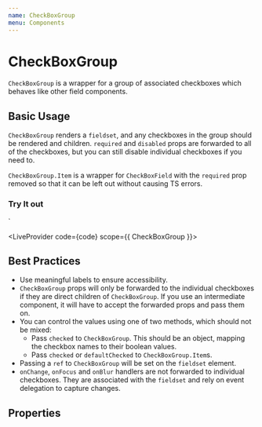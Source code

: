 ```yaml
---
name: CheckBoxGroup
menu: Components
---
```



# CheckBoxGroup

`CheckBoxGroup` is a wrapper for a group of associated checkboxes which behaves like other field components.

## Basic Usage

`CheckBoxGroup` renders a `fieldset`, and any checkboxes in the group should be rendered and children.
`required` and `disabled` props are forwarded to all of the checkboxes, but you can still disable individual checkboxes if you need to.

`CheckBoxGroup.Item` is a wrapper for `CheckBoxField` with the `required` prop removed so that it can be left out without causing TS errors.

### Try It out

<CheckBoxGroup name="checkboxes" label="A CheckBox Group">
  <CheckBoxGroup.Item name="opt1" label="Option 1" />
  <CheckBoxGroup.Item name="opt2" label="Option 2" />
  <CheckBoxGroup.Item name="opt3" label="Option 3" />
</CheckBoxGroup>
`

<LiveProvider code={code} scope={{ CheckBoxGroup }}>
  <LiveEditor style={livePreviewStyle} />
  <LiveError />
  <LivePreview />
</LiveProvider>

## Best Practices

- Use meaningful labels to ensure accessibility.
- `CheckBoxGroup` props will only be forwarded to the individual checkboxes if they are direct children of `CheckBoxGroup`.
If you use an intermediate component, it will have to accept the forwarded props and pass them on.
- You can control the values using one of two methods, which should not be mixed:
  - Pass `checked` to `CheckBoxGroup`. This should be an object, mapping the checkbox names to their boolean values.
  - Pass `checked` or `defaultChecked` to `CheckBoxGroup.Item`s.
- Passing a `ref` to `CheckBoxGroup` will be set on the `fieldset` element.
- `onChange`, `onFocus` and `onBlur` handlers are not forwarded to individual checkboxes. They are associated with the `fieldset` and rely on event delegation to capture changes.

## Properties

<PropsTable of={CheckBoxGroup} />
